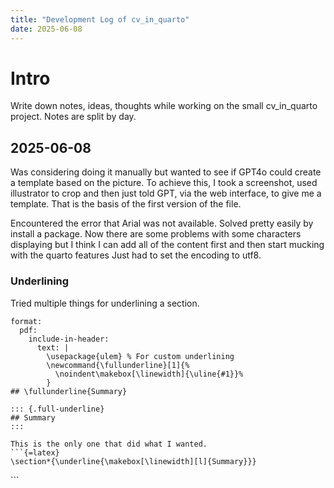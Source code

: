 ```yaml
---
title: "Development Log of cv_in_quarto"
date: 2025-06-08
---
```


# Intro

Write down notes, ideas, thoughts while working on the small cv_in_quarto project.
Notes are split by day.

## 2025-06-08
Was considering doing it manually but wanted to see if GPT4o could create a template based on the picture. To achieve this, I took a screenshot, used illustrator to crop and then just told GPT, via the web interface, to give me a template.
That is the basis of the first version of the file.

Encountered the error that Arial was not available. Solved pretty easily by install a package.
Now there are some problems with some characters displaying but I think I can add all of the content first and then start mucking with the quarto features
Just had to set the encoding to utf8.

### Underlining
Tried multiple things for underlining a section.
```quarto
format:
  pdf:
    include-in-header:
      text: |
        \usepackage{ulem} % For custom underlining
        \newcommand{\fullunderline}[1]{%
          \noindent\makebox[\linewidth]{\uline{#1}}%
        }
## \fullunderline{Summary}

::: {.full-underline}
## Summary
:::

This is the only one that did what I wanted.
```{=latex}
\section*{\underline{\makebox[\linewidth][l]{Summary}}}
```
```
